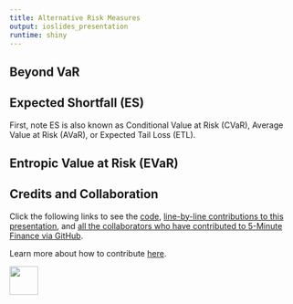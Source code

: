 ```yaml
---
title: Alternative Risk Measures
output: ioslides_presentation
runtime: shiny
---
```


## Beyond VaR




## Expected Shortfall (ES)

First, note ES is also known as Conditional Value at Risk (CVaR), Average Value at Risk (AVaR), or Expected Tail Loss (ETL).


## Entropic Value at Risk (EVaR)




## Credits and Collaboration

Click the following links to see the [code](https://github.com/FinancialMarkets/5MinuteFinance/blob/master/Risk/ES_and_EVAR/alternative_risk_measures.Rmd), [line-by-line contributions to this presentation](https://github.com/FinancialMarkets/5MinuteFinance/blame/master/Risk/ES_and_EVAR/alternative_risk_measures.Rmd), and [all the collaborators who have contributed to 5-Minute Finance via GitHub](https://github.com/FinancialMarkets/5MinuteFinance/graphs/contributors).

Learn more about how to contribute [here](http://www.5minutefinance.org/how-to-contribute).


<div class="MIfooter"><img src="mi.png" style="height:50px;"></div> 
